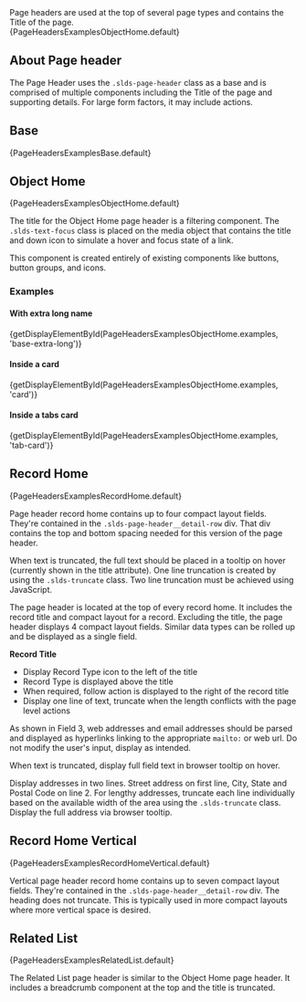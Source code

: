 
<div className="lead doc">
  Page headers are used at the top of several page types and contains the Title of the page.
</div>

<CodeView exampleOnly>
  {PageHeadersExamplesObjectHome.default}
</CodeView>

## About Page header

The Page Header uses the `.slds-page-header` class as a base and is comprised of multiple components including the Title of the page and supporting details. For large form factors, it may include actions.

## Base

<CodeView>
  {PageHeadersExamplesBase.default}
</CodeView>

## Object Home

<CodeView>
  {PageHeadersExamplesObjectHome.default}
</CodeView>

The title for the Object Home page header is a filtering component. The `.slds-text-focus` class is placed on the media object that contains the title and down icon to simulate a hover and focus state of a link.

This component is created entirely of existing components like buttons, button groups, and icons.

### Examples

#### With extra long name

<CodeView>
  {getDisplayElementById(PageHeadersExamplesObjectHome.examples, 'base-extra-long')}
</CodeView>

#### Inside a card

<CodeView>
  {getDisplayElementById(PageHeadersExamplesObjectHome.examples, 'card')}
</CodeView>

#### Inside a tabs card

<CodeView>
  {getDisplayElementById(PageHeadersExamplesObjectHome.examples, 'tab-card')}
</CodeView>

## Record Home

<CodeView>
  {PageHeadersExamplesRecordHome.default}
</CodeView>

Page header record home contains up to four compact layout fields. They're contained in the `.slds-page-header__detail-row` div. That div contains the top and bottom spacing needed for this version of the page header.

When text is truncated, the full text should be placed in a tooltip on hover (currently shown in the title attribute). One line truncation is created by using the `.slds-truncate` class. Two line truncation must be achieved using JavaScript.

The page header is located at the top of every record home. It includes the record title and compact layout for a record. Excluding the title, the page header displays 4 compact layout fields. Similar data types can be rolled up and be displayed as a single field.

**Record Title**

- Display Record Type icon to the left of the title
- Record Type is displayed above the title
- When required, follow action is displayed to the right of the record title
- Display one line of text, truncate when the length conflicts with the page level actions

As shown in Field 3, web addresses and email addresses should be parsed and displayed as hyperlinks linking to the appropriate `mailto:` or web url. Do not modify the user's input, display as intended.

When text is truncated, display full field text in browser tooltip on hover.

Display addresses in two lines. Street address on first line, City, State and Postal Code on line 2. For lengthy addresses, truncate each line individually based on the available width of the area using the `.slds-truncate` class. Display the full address via browser tooltip.

## Record Home Vertical

<CodeView>
  {PageHeadersExamplesRecordHomeVertical.default}
</CodeView>

Vertical page header record home contains up to seven compact layout fields. They're contained in the `.slds-page-header__detail-row` div.
The heading does not truncate. This is typically used in more compact layouts where more vertical space is desired.

## Related List

<CodeView>
  {PageHeadersExamplesRelatedList.default}
</CodeView>

The Related List page header is similar to the Object Home page header. It includes a breadcrumb component at the top and the title is truncated.
